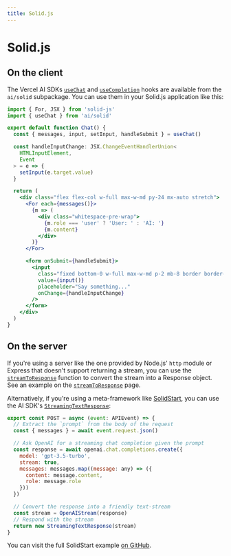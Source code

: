 ```yaml
---
title: Solid.js
---
```


# Solid.js

## On the client

The Vercel AI SDKs [`useChat`](./api-reference/use-chat) and [`useCompletion`](./api-reference/use-completion) hooks are available from the
`ai/solid` subpackage. You can use them in your Solid.js application like this:

```jsx
import { For, JSX } from 'solid-js'
import { useChat } from 'ai/solid'

export default function Chat() {
  const { messages, input, setInput, handleSubmit } = useChat()

  const handleInputChange: JSX.ChangeEventHandlerUnion<
    HTMLInputElement,
    Event
  > = e => {
    setInput(e.target.value)
  }

  return (
    <div class="flex flex-col w-full max-w-md py-24 mx-auto stretch">
      <For each={messages()}>
        {m => (
          <div class="whitespace-pre-wrap">
            {m.role === 'user' ? 'User: ' : 'AI: '}
            {m.content}
          </div>
        )}
      </For>

      <form onSubmit={handleSubmit}>
        <input
          class="fixed bottom-0 w-full max-w-md p-2 mb-8 border border-gray-300 rounded shadow-xl"
          value={input()}
          placeholder="Say something..."
          onChange={handleInputChange}
        />
      </form>
    </div>
  )
}
```

## On the server

If you're using a server like the one provided by Node.js' `http` module or Express
that doesn't support returning a stream, you can use the [`streamToResponse`](./api-reference/stream-to-response)
function to convert the stream into a Response object. See an example on the [`streamToResponse`](./api-reference/stream-to-response#example-nodejs-http-server) page.

Alternatively, if you're using a meta-framework like [SolidStart](https://start.solidjs.com), you can use the
AI SDK's [`StreamingTextResponse`](./api-reference/streaming-text-response):

```js filename="api/chat/index.ts"
export const POST = async (event: APIEvent) => {
  // Extract the `prompt` from the body of the request
  const { messages } = await event.request.json()

  // Ask OpenAI for a streaming chat completion given the prompt
  const response = await openai.chat.completions.create({
    model: 'gpt-3.5-turbo',
    stream: true,
    messages: messages.map((message: any) => ({
      content: message.content,
      role: message.role
    }))
  })

  // Convert the response into a friendly text-stream
  const stream = OpenAIStream(response)
  // Respond with the stream
  return new StreamingTextResponse(stream)
}
```

You can visit the full SolidStart example [on GitHub](https://github.com/vercel/ai/blob/main/examples/solidstart-openai).
